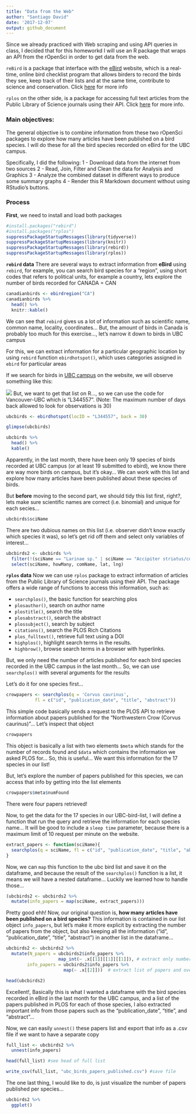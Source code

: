 ```yaml
---
title: "Data from the Web"
author: "Santiago David"
date: '2017-12-07'
output: github_document
---
```


Since we already practiced with Web scraping and using API queries in class, I decided that for this homeworkd I will use an R package that wraps an API from the rOpenSci in order to get data from the web.

`reBird` is a package that interface with the [eBird](http://ebird.org/content/ebird/) website, which is a real-time, online bird checklist program that allows birders to record the birds they see, keep track of their lists and at the same time, contribute to science and conservation. Click [here](https://github.com/ropensci/rebird) for more info

`rplos` on the other side, is a package for accessing full text articles from the Public Library of Science journals using their API. Click [here](https://github.com/ropensci/rplos) for more info.

### **Main objectives**: 
The general objective is to combine information from these two rOpenSci packages to explore how many articles have been published on a bird species. I will do these for all the bird species recorded on eBird for the UBC campus.

Specifically, I did the following:
1 - Download data from the internet from two sources
2 - Read, Join, Filter and Clean the data for Analysis and Graphics
3 - Analyze the combined dataset in different ways to produce some summary graphs
4 - Render this R Markdown document without using RStudio's buttons.

### **Process**

**First**, we need to install and load both packages
```r
#install.packages("rebird")
#install.packages("rplos")
suppressPackageStartupMessages(library(tidyverse))
suppressPackageStartupMessages(library(knitr))
suppressPackageStartupMessages(library(rebird))
suppressPackageStartupMessages(library(rplos))
```

**`rebird` data**
There are several ways to extract information from **eBird** using `rebird`, for example, you can search bird species for a "region", using short codes that refers to political units, for example a country, lets explore the number of birds recorded for CANADA = CAN

```r
canadianbirds <- ebirdregion("CA")
canadianbirds %>% 
  head() %>% 
  knitr::kable()
```

We can see that `rebird` gives us a lot of information such as scientific name, common name, locality, coordinates... But, the amount of birds in Canada is probably too much for this exercise..., let's narrow it down to birds in UBC campus

For this, we can extract information for a particular geographic location by using `rebird` function `ebirdhotspot()`, which uses categories assigned in `ebird` for particular areas

If we search for birds in [UBC campus](http://ebird.org/ebird/hotspot/L344557) on the website, we will observe something like this:

![](ebird_screenshot.png)
But, we want to get that list on R..., so we can use the code for Vancouver-UBC which is "L344557". (Note: The maximum number of days back allowed to look for observations is 30)

```r
ubcbirds <- ebirdhotspot(locID = "L344557", back = 30) 

glimpse(ubcbirds)

ubcbirds %>%
  head() %>%
  kable()
```

Apparently, in the last month, there have been only 19 species of birds recorded at UBC campus (or at least 19 submitted to ebird), we know there are way more birds on campus, but it's okay... We can work with this list and explore how many articles have been published about these species of birds. 

But **before** moving to the second part, we should tidy this list first, right?, lets make sure scientific names are correct (i.e. binomial) and unique for each secies...

```r
ubcbirds$sciName 
```

There are two dubious names on this list (i.e. observer didn't know exactly which species it was), so let's get rid off them and select only variables of interest...

```r
ubcbirds2 <- ubcbirds %>% 
  filter(!(sciName == "Larinae sp." | sciName == "Accipiter striatus/cooperii")) %>% 
  select(sciName, howMany, comName, lat, lng)
```


**`rplos` data**
Now we can use `rplos` package to extract information of articles from the Public Library of Science journals using their API. The package offers a wide range of functions to access this information, such as:

- `searchplos()`, the basic function for searching plos
- `plosauthor()`, search on author name
- `plostitle()`, search the title
- `plosabstract()`, search the abstract
- `plossubject()`, search by subject
- `citations()`, search the PLOS Rich Citations
- `plos_fulltext()`, retrieve full text using a DOI
- `highplos()`, highlight search terms in the results.
- `highbrow()`, browse search terms in a browser with hyperlinks.

But, we only need the number of articles published for each bird species recorded in the UBC campus in the last month... So, we can use `searchplos()` with several arguments for the results

Let's do it for one species first...

```r
crowpapers <- searchplos(q = 'Corvus caurinus',
           fl = c("id", "publication_date", "title", "abstract"))
```

This simple code basically sends a request to the PLOS API to retrieve information about papers published for the "Northwestern Crow (Corvus caurinus)"... Let's inspect that object

```r
crowpapers
```

This object is basically a list with two elements `$meta` which stands for the number of records found and `$data` which contains the information we asked PLOS for... So, this is useful... We want this information for the 17 species in our list!

But, let's explore the number of papers published for this species, we can access that info by getting into the list elements

```r
crowpapers$meta$numFound
```

There were four papers retrieved!

Now, to get the data for the 17 species in our UBC-bird-list, I will define a function that run the query and retrieve the information for each species name... It will be good to include a `sleep time` parameter, because there is a maximum limit of 10 request per minute on the website.

```r
extract_papers <- function(sciName){
  searchplos(q = sciName, fl = c("id", "publication_date", "title", "abstract"), sleep = 10)
}
```

Now, we can `map` this function to the ubc bird list and save it on the dataframe, and because the result of the `searchplos()` function is a list, it means we will have a nested dataframe... Luckily we learned how to handle those...

```r
(ubcbirds2 <- ubcbirds2 %>% 
  mutate(info_papers = map(sciName, extract_papers)))
```

Pretty good ehh! Now, our original question is, **how many articles have been published on a bird species?** This information is contained in our list object `info_papers`, but let's make it more explicit by extracting the number of papers from the object, but also keeping all the information ("id", "publication_date", "title", "abstract") in another list in the dataframe...

```r
ubcbirds2 <- ubcbirds2 %>% 
  mutate(N_papers = ubcbirds2$info_papers %>%
                    map_int(~ .x[[1]][[1]][[1]]), # extract only number of papers
        info_papers = ubcbirds2$info_papers %>%
                      map(~ .x[[2]]))  # extract list of papers and override that column

head(ubcbirds2) 
```

Excellent!, Basically this is what I wanted a dataframe with the bird species recorded in eBird in the last month for the UBC campus, and a list of the papers published in PLOS for each of those species, I also extracted important info from those papers such as the "publication_date", "title", and "abstract"... 

Now, we can easily `unnest()` these papers list and export that info as a .csv file if we want to have a separate copy

```r
full_list <- ubcbirds2 %>% 
  unnest(info_papers)

head(full_list) #see head of full list

write_csv(full_list, "ubc_birds_papers_published.csv") #save file
```

The one last thing, I would like to do, is just visualize the number of papers published per species...

```r
ubcbirds2 %>% 
  ggplot()
```


